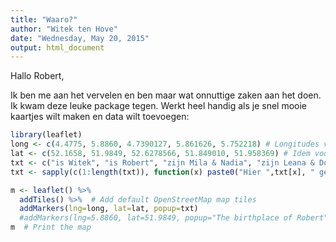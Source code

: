 ```yaml
---
title: "Waaro?"
author: "Witek ten Hove"
date: "Wednesday, May 20, 2015"
output: html_document
---
```


Hallo Robert,

Ik ben me aan het vervelen en ben maar wat onnuttige zaken aan het doen. Ik kwam deze leuke package tegen. Werkt heel handig als je snel mooie kaartjes wilt maken en data wilt toevoegen:

```r
library(leaflet)
long <- c(4.4775, 5.8860, 4.7390127, 5.861626, 5.752218) # Longitudes voor Leiden, Arnhem, Alkmaar en Nijmegen
lat <- c(52.1658, 51.9849, 52.6278566, 51.849010, 51.958369) # Idem voor latitudes
txt <- c("is Witek", "is Robert", "zijn Mila & Nadia", "zijn Leana & Donya", "is Desmond") # Namen en werkwoord voor in pop-up
txt <- sapply(c(1:length(txt)), function(x) paste0("Hier ",txt[x], " geboren.")) # Volledige pop-up tekst

m <- leaflet() %>%
  addTiles() %>%  # Add default OpenStreetMap map tiles
  addMarkers(lng=long, lat=lat, popup=txt)
  #addMarkers(lng=5.8860, lat=51.9849, popup="The birthplace of Robert")
m  # Print the map
```

